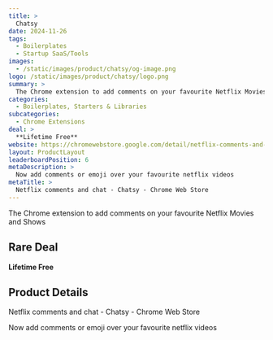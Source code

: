 ```yaml
---
title: >
  Chatsy
date: 2024-11-26
tags:
  - Boilerplates
  - Startup SaaS/Tools
images:
  - /static/images/product/chatsy/og-image.png
logo: /static/images/product/chatsy/logo.png
summary: >
  The Chrome extension to add comments on your favourite Netflix Movies and Shows
categories:
  - Boilerplates, Starters & Libraries
subcategories:
  - Chrome Extensions
deal: >
  **Lifetime Free**
website: https://chromewebstore.google.com/detail/netflix-comments-and-chat/nidobicjgndldknjcgfclehmlleibflh
layout: ProductLayout
leaderboardPosition: 6
metaDescription: >
  Now add comments or emoji over your favourite netflix videos
metaTitle: >
  Netflix comments and chat - Chatsy - Chrome Web Store
---
```

The Chrome extension to add comments on your favourite Netflix Movies and Shows

## Rare Deal

**Lifetime Free**

## Product Details

Netflix comments and chat - Chatsy - Chrome Web Store

Now add comments or emoji over your favourite netflix videos
